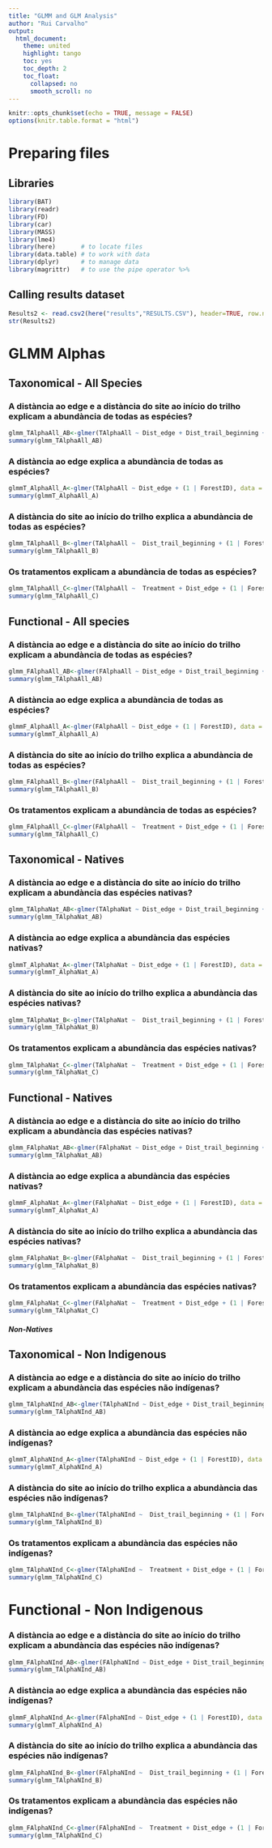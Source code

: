 ```yaml
---
title: "GLMM and GLM Analysis"
author: "Rui Carvalho"
output:
  html_document:
    theme: united
    highlight: tango
    toc: yes
    toc_depth: 2
    toc_float:
      collapsed: no
      smooth_scroll: no
---
```


```r
knitr::opts_chunk$set(echo = TRUE, message = FALSE)
options(knitr.table.format = "html")

```


# Preparing files

## Libraries 

``` r
library(BAT)
library(readr)
library(FD) 
library(car)
library(MASS)
library(lme4)
library(here)       # to locate files
library(data.table) # to work with data
library(dplyr)      # to manage data
library(magrittr)   # to use the pipe operator %>% 
```


## Calling results dataset

```r
Results2 <- read.csv2(here("results","RESULTS.CSV"), header=TRUE, row.names = 1,  stringsAsFactors = T,sep = ",", dec = ".")
str(Results2)
```


# GLMM Alphas

## Taxonomical - All Species

### A distància ao edge e a distància do site ao início do trilho explicam a abundància de todas as espécies?
```r
glmm_TAlphaAll_AB<-glmer(TAlphaAll ~ Dist_edge + Dist_trail_beginning + (1 | ForestID), data = Results2 , family = poisson)
summary(glmm_TAlphaAll_AB)
```

### A distància ao edge explica a abundància de todas as espécies?
```r
glmmT_AlphaAll_A<-glmer(TAlphaAll ~ Dist_edge + (1 | ForestID), data = Results2, family = poisson)
summary(glmmT_AlphaAll_A)
```

### A distància do site ao início do trilho explica a abundància de todas as espécies?
```r
glmm_TAlphaAll_B<-glmer(TAlphaAll ~  Dist_trail_beginning + (1 | ForestID), data = Results2 , family = poisson)
summary(glmm_TAlphaAll_B)
```

### Os tratamentos explicam a abundància de todas as espécies?
```r
glmm_TAlphaAll_C<-glmer(TAlphaAll ~  Treatment + Dist_edge + (1 | ForestID), data = Results2 , family = poisson)
summary(glmm_TAlphaAll_C)
```

## Functional - All species

### A distància ao edge e a distància do site ao início do trilho explicam a abundància de todas as espécies?
```r
glmm_FAlphaAll_AB<-glmer(FAlphaAll ~ Dist_edge + Dist_trail_beginning + (1 | ForestID), data = Results2 , family = poisson)
summary(glmm_TAlphaAll_AB)
```

### A distància ao edge explica a abundància de todas as espécies?
```r
glmmF_AlphaAll_A<-glmer(FAlphaAll ~ Dist_edge + (1 | ForestID), data = Results2, family = poisson)
summary(glmmT_AlphaAll_A)
```

### A distància do site ao início do trilho explica a abundància de todas as espécies?
```r
glmm_FAlphaAll_B<-glmer(FAlphaAll ~  Dist_trail_beginning + (1 | ForestID), data = Results2 , family = poisson)
summary(glmm_TAlphaAll_B)
```

### Os tratamentos explicam a abundància de todas as espécies?
```r
glmm_FAlphaAll_C<-glmer(FAlphaAll ~  Treatment + Dist_edge + (1 | ForestID), data = Results2 , family = poisson)
summary(glmm_TAlphaAll_C)
```

## Taxonomical - Natives

### A distància ao edge e a distància do site ao início do trilho explicam a abundància das espécies nativas?
```r
glmm_TAlphaNat_AB<-glmer(TAlphaNat ~ Dist_edge + Dist_trail_beginning + (1 | ForestID), data = Results2 , family = poisson)
summary(glmm_TAlphaNat_AB)
```

### A distància ao edge explica a abundància das espécies nativas?
```r
glmmT_AlphaNat_A<-glmer(TAlphaNat ~ Dist_edge + (1 | ForestID), data = Results2, family = poisson)
summary(glmmT_AlphaNat_A)
```

### A distància do site ao início do trilho explica a abundància das espécies nativas?
```r
glmm_TAlphaNat_B<-glmer(TAlphaNat ~  Dist_trail_beginning + (1 | ForestID), data = Results2 , family = poisson)
summary(glmm_TAlphaNat_B)
```

### Os tratamentos explicam a abundància das espécies nativas?
```r
glmm_TAlphaNat_C<-glmer(TAlphaNat ~  Treatment + Dist_edge + (1 | ForestID), data = Results2 , family = poisson)
summary(glmm_TAlphaNat_C)
```

## Functional - Natives

### A distància ao edge e a distància do site ao início do trilho explicam a abundància das espécies nativas?
```r
glmm_FAlphaNat_AB<-glmer(FAlphaNat ~ Dist_edge + Dist_trail_beginning + (1 | ForestID), data = Results2 , family = poisson)
summary(glmm_TAlphaNat_AB)
```

### A distància ao edge explica a abundància das espécies nativas?
```r
glmmF_AlphaNat_A<-glmer(FAlphaNat ~ Dist_edge + (1 | ForestID), data = Results2, family = poisson)
summary(glmmT_AlphaNat_A)
```

### A distància do site ao início do trilho explica a abundància das espécies nativas?
```r
glmm_FAlphaNat_B<-glmer(FAlphaNat ~  Dist_trail_beginning + (1 | ForestID), data = Results2 , family = poisson)
summary(glmm_TAlphaNat_B)
```

### Os tratamentos explicam a abundància das espécies nativas?
```r
glmm_FAlphaNat_C<-glmer(FAlphaNat ~  Treatment + Dist_edge + (1 | ForestID), data = Results2 , family = poisson)
summary(glmm_TAlphaNat_C)
```
##### Non-Natives ################

## Taxonomical - Non Indigenous

### A distància ao edge e a distància do site ao início do trilho explicam a abundància das espécies não indígenas?
```r
glmm_TAlphaNInd_AB<-glmer(TAlphaNInd ~ Dist_edge + Dist_trail_beginning + (1 | ForestID), data = Results2 , family = poisson)
summary(glmm_TAlphaNInd_AB)
```

### A distància ao edge explica a abundància das espécies não indígenas?
```r
glmmT_AlphaNInd_A<-glmer(TAlphaNInd ~ Dist_edge + (1 | ForestID), data = Results2, family = poisson)
summary(glmmT_AlphaNInd_A)
```

### A distància do site ao início do trilho explica a abundància das espécies não indígenas?
```r
glmm_TAlphaNInd_B<-glmer(TAlphaNInd ~  Dist_trail_beginning + (1 | ForestID), data = Results2 , family = poisson)
summary(glmm_TAlphaNInd_B)
```

### Os tratamentos explicam a abundància das espécies não indígenas?
```r
glmm_TAlphaNInd_C<-glmer(TAlphaNInd ~  Treatment + Dist_edge + (1 | ForestID), data = Results2 , family = poisson)
summary(glmm_TAlphaNInd_C)
```

# Functional - Non Indigenous

### A distància ao edge e a distància do site ao início do trilho explicam a abundància das espécies não indígenas?
```r
glmm_FAlphaNInd_AB<-glmer(FAlphaNInd ~ Dist_edge + Dist_trail_beginning + (1 | ForestID), data = Results2 , family = poisson)
summary(glmm_TAlphaNInd_AB)
```

### A distància ao edge explica a abundància das espécies não indígenas?
```r
glmmF_AlphaNInd_A<-glmer(FAlphaNInd ~ Dist_edge + (1 | ForestID), data = Results2, family = poisson)
summary(glmmT_AlphaNInd_A)
```

### A distància do site ao início do trilho explica a abundància das espécies não indígenas?
```r
glmm_FAlphaNInd_B<-glmer(FAlphaNInd ~  Dist_trail_beginning + (1 | ForestID), data = Results2 , family = poisson)
summary(glmm_TAlphaNInd_B)
```

### Os tratamentos explicam a abundància das espécies não indígenas?
```r
glmm_FAlphaNInd_C<-glmer(FAlphaNInd ~  Treatment + Dist_edge + (1 | ForestID), data = Results2 , family = poisson)
summary(glmm_TAlphaNInd_C)
```
